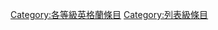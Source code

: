 {{Articles by Quality|topic=英格蘭|project=英格蘭|format=toc}}
[[Category:各等級英格蘭條目|Category:各等級英格蘭條目]]
[[Category:列表級條目|Category:列表級條目]]